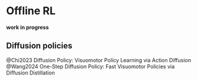 # Offline RL

**work in progress**


## Diffusion policies

@Chi2023 Diffusion Policy: Visuomotor Policy Learning via Action Diffusion
@Wang2024 One-Step Diffusion Policy: Fast Visuomotor Policies via Diffusion Distillation